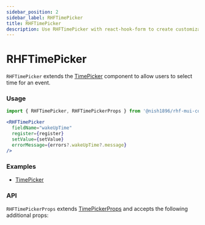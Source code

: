```yaml
---
sidebar_position: 2
sidebar_label: RHFTimePicker
title: RHFTimePicker
description: Use RHFTimePicker with react-hook-form to create customizable time input fields. Explore examples and API details for enhanced functionality.
---
```



# RHFTimePicker

`RHFTimePicker` extends the [TimePicker](https://mui.com/x/react-date-pickers/time-picker/)
component to allow users to select time for an event.

### Usage

```js
import { RHFTimePicker, RHFTimePickerProps } from '@nish1896/rhf-mui-components';
```

```jsx
<RHFTimePicker
  fieldName="wakeUpTime"
  register={register}
  setValue={setValue}
  errorMessage={errors?.wakeUpTime?.message}
/>
```

### Examples
<!-- - [RHFTimePicker](../../examples/pickers) -->
- [TimePicker](https://mui.com/x/react-date-pickers/time-picker/)
<!-- - [Complete Form](../../examples/complete-form) -->

### API

`RHFTimePickerProps` extends [TimePickerProps](https://mui.com/x/api/date-pickers/time-picker/) 
and accepts the following additional props:

<RHFTimePickerPropsTable />
